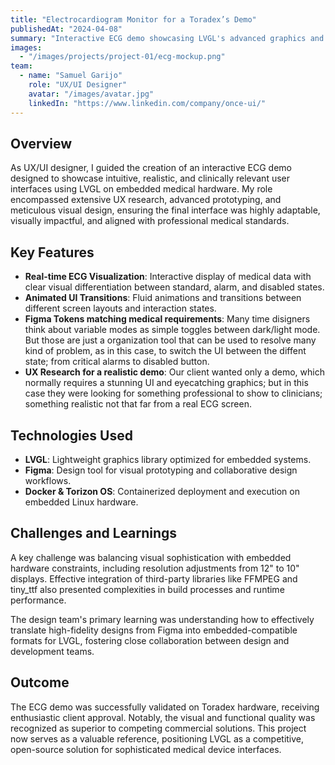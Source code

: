 ---
title: "Electrocardiogram Monitor for a Toradex’s Demo"
publishedAt: "2024-04-08"
summary: "Interactive ECG demo showcasing LVGL's advanced graphics and UI capabilities on Toradex Verdin AM62 with Torizon OS."
images:
  - "/images/projects/project-01/ecg-mockup.png"
team:
  - name: "Samuel Garijo"
    role: "UX/UI Designer"
    avatar: "/images/avatar.jpg"
    linkedIn: "https://www.linkedin.com/company/once-ui/"
---

## Overview

As UX/UI designer, I guided the creation of an interactive ECG demo designed to showcase intuitive, realistic, and clinically relevant user interfaces using LVGL on embedded medical hardware. My role encompassed extensive UX research, advanced prototyping, and meticulous visual design, ensuring the final interface was highly adaptable, visually impactful, and aligned with professional medical standards.

## Key Features

- **Real-time ECG Visualization**: Interactive display of medical data with clear visual differentiation between standard, alarm, and disabled states.
- **Animated UI Transitions**: Fluid animations and transitions between different screen layouts and interaction states.
- **Figma Tokens matching medical requirements**: Many time disigners think about variable modes as simple toggles between dark/light mode. But those are just a organization tool that can be used to resolve many kind of problem, as in this case, to switch the UI between the diffent state; from critical alarms to disabled button.
- **UX Research for a realistic demo**: Our client wanted only a demo, which normally requires a stunning UI and eyecatching graphics; but in this case they were looking for something professional to show to clinicians; something realistic not that far from a real ECG screen. 

## Technologies Used

- **LVGL**: Lightweight graphics library optimized for embedded systems.
- **Figma**: Design tool for visual prototyping and collaborative design workflows.
- **Docker & Torizon OS**: Containerized deployment and execution on embedded Linux hardware.

## Challenges and Learnings

A key challenge was balancing visual sophistication with embedded hardware constraints, including resolution adjustments from 12" to 10" displays. Effective integration of third-party libraries like FFMPEG and tiny_ttf also presented complexities in build processes and runtime performance.

The design team's primary learning was understanding how to effectively translate high-fidelity designs from Figma into embedded-compatible formats for LVGL, fostering close collaboration between design and development teams.

## Outcome

The ECG demo was successfully validated on Toradex hardware, receiving enthusiastic client approval. Notably, the visual and functional quality was recognized as superior to competing commercial solutions. This project now serves as a valuable reference, positioning LVGL as a competitive, open-source solution for sophisticated medical device interfaces.